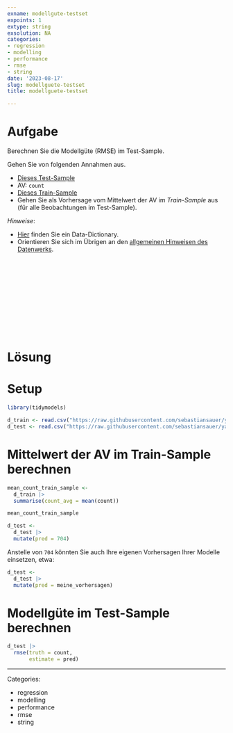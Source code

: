 ```yaml
---
exname: modellgute-testset
expoints: 1
extype: string
exsolution: NA
categories:
- regression
- modelling
- performance
- rmse
- string
date: '2023-08-17'
slug: modellguete-testset
title: modellguete-testset

---
```





# Aufgabe

Berechnen Sie die Modellgüte (RMSE) im Test-Sample.

Gehen Sie von folgenden Annahmen aus.

- [Dieses Test-Sample](https://raw.githubusercontent.com/sebastiansauer/yacsda-bikerental/main/data/bikeshare_control.csv)
- AV: `count`
- [Dieses Train-Sample](https://raw.githubusercontent.com/sebastiansauer/yacsda-bikerental/main/data/bikeshare_train.csv)
- Gehen Sie als Vorhersage vom Mittelwert der AV im *Train-Sample* aus (für alle Beobachtungen im Test-Sample).


*Hinweise*:

- [Hier](https://github.com/sebastiansauer/yacsda-bikerental/blob/main/data/bike-share-data-dict.md) finden Sie ein Data-Dictionary.
- Orientieren Sie sich im Übrigen an den [allgemeinen Hinweisen des Datenwerks](https://datenwerk.netlify.app/hinweise).





</br>
</br>
</br>
</br>
</br>
</br>
</br>
</br>
</br>
</br>

# Lösung


# Setup

```r
library(tidymodels)
```


```r
d_train <- read.csv("https://raw.githubusercontent.com/sebastiansauer/yacsda-bikerental/main/data/bikeshare_train.csv")
d_test <- read.csv("https://raw.githubusercontent.com/sebastiansauer/yacsda-bikerental/main/data/bikeshare_control.csv")
```



# Mittelwert der AV im Train-Sample berechnen

```r
mean_count_train_sample <- 
  d_train |> 
  summarise(count_avg = mean(count))

mean_count_train_sample
```

```r
d_test <-
  d_test |> 
  mutate(pred = 704)
```


Anstelle von `704` könnten Sie auch Ihre eigenen Vorhersagen Ihrer Modelle einsetzen, etwa:


```r
d_test <-
  d_test |> 
  mutate(pred = meine_vorhersagen)
```


# Modellgüte im Test-Sample berechnen

```r
d_test |> 
  rmse(truth = count,
       estimate = pred)
```




---

Categories: 

- regression
- modelling
- performance
- rmse
- string

